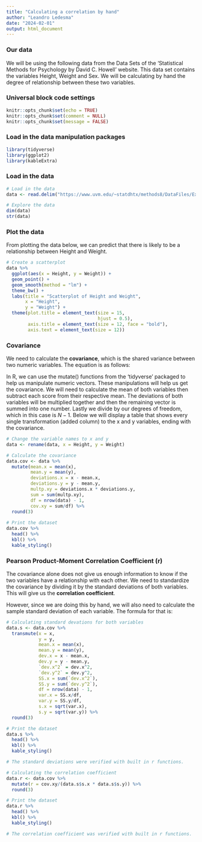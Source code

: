 ```yaml
---
title: "Calculating a correlation by hand"
author: "Leandro Ledesma"
date: "2024-02-01"
output: html_document
---
```

### Our data

We will be using the following data from the Data Sets of the 'Statistical Methods for Psychology by David C. Howell' website. This data set contains the variables Height, Weight and Sex. We will be calculating by hand the degree of relationship between these two variables.

### Universal block code settings

```r
knitr::opts_chunk$set(echo = TRUE)
knitr::opts_chunk$set(comment = NULL)
knitr::opts_chunk$set(message = FALSE)
```

### Load in the data manipulation packages

```r
library(tidyverse)
library(ggplot2)
library(kableExtra)

```

### Load in the data

```r
# Load in the data
data <- read.delim("https://www.uvm.edu/~statdhtx/methods8/DataFiles/Ex9-31.dat")

# Explore the data
dim(data)
str(data)

```

### Plot the data

From plotting the data below, we can predict that there is likely to be a relationship between Height and Weight. 

```r
# Create a scatterplot
data %>%
  ggplot(aes(x = Height, y = Weight)) +
  geom_point() +
  geom_smooth(method = "lm") +
  theme_bw() +
  labs(title = "Scatterplot of Height and Weight",
       x = "Height",
       y = "Weight") +
  theme(plot.title = element_text(size = 15,
                                  hjust = 0.5),
        axis.title = element_text(size = 12, face = "bold"),
        axis.text = element_text(size = 12))


```

### Covariance

We need to calculate the **covariance**, which is the shared variance between two numeric variables. The equation is as follows:

\begin{align*}

cov_{XY} = \frac {\Sigma (X - \overline{X}) (Y - \overline{Y})} {N - 1}

\end{align*}

In R, we can use the mutate() functions from the 'tidyverse' packaged to help us manipulate numeric vectors. These manipulations will help us get the covariance. We will need to calculate the mean of both variables then subtract each score from their respective mean. The deviations of both variables will be multiplied together and then the remaining vector is summed into one number. Lastly we divide by our degrees of freedom, which in this case is $N - 1$. Below we will display a table that shows every single transformation (added column) to the x and y variables, ending with the covariance. 

```r
# Change the variable names to x and y 
data <- rename(data, x = Height, y = Weight)

# Calculate the covariance
data.cov <- data %>%
  mutate(mean.x = mean(x),
         mean.y = mean(y),
         deviations.x = x - mean.x,
         deviations.y = y - mean.y,
         multp.xy = deviations.x * deviations.y,
         sum = sum(multp.xy),
         df = nrow(data) - 1,
         cov.xy = sum/df) %>%
  round(3)
  
# Print the dataset
data.cov %>%
  head() %>%
  kbl() %>%
  kable_styling()
```

### Pearson Product-Moment Correlation Coefficient (r)

The covariance alone does not give us enough information to know if the two variables have a relationship with each other. We need to standardize the covariance by dividing it by the standard deviations of both variables. This will give us the **correlation coefficient**.


\begin{align*}

r = \frac {cov_{XY}} {S_{x}S_{y}}

\end{align*}

However, since we are doing this by hand, we will also need to calculate the sample standard deviation of each variable. The formula for that is: 

\begin{align*}

s = \sqrt{ \frac {\Sigma (X - \overline{X})^{2}}{N - 1}}

\end{align*}


```r
# Calculating standard devations for both variables
data.s <- data.cov %>%
  transmute(x = x,
            y = y,
            mean.x = mean(x),
            mean.y = mean(y),
            dev.x = x - mean.x,
            dev.y = y - mean.y,
            `dev.x^2` = dev.x^2,
            `dev.y^2` = dev.y^2,
            SS.x = sum(`dev.x^2`),
            SS.y = sum(`dev.y^2`),
            df = nrow(data) - 1,
            var.x = SS.x/df,
            var.y = SS.y/df,
            s.x = sqrt(var.x),
            s.y = sqrt(var.y)) %>%
  round(3)

# Print the dataset
data.s %>%
  head() %>%
  kbl() %>%
  kable_styling()

# The standard deviations were verified with built in r functions. 

# Calculating the correlation coefficient
data.r <- data.cov %>%
  mutate(r = cov.xy/(data.s$s.x * data.s$s.y)) %>%
  round(3)

# Print the dataset
data.r %>%
  head() %>%
  kbl() %>%
  kable_styling()

# The correlation coefficient was verified with built in r functions.
```


